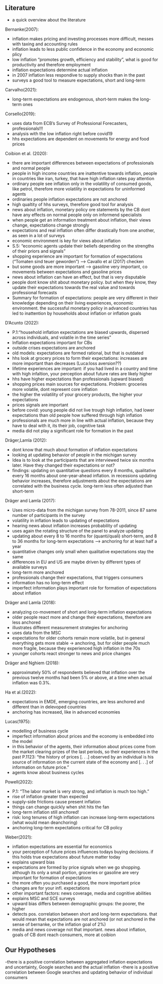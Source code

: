 ## Literature

- a quick overview about the literature

Bernanke(2007):

- inflation makes pricing and investing processes more difficult, messes with taxing and accounting rules
- inflation leads to less public confidence in the economy and economic plicy
- low inflation "promotes growth, efficiency and stability", what is good for productivity and therefore employment
- inflation expectations determine actual inflation
- in 2007 inflation less respondive to supply shocks than in the past
- surveys a good tool to measure expectations, short and long-term


Carvalho(2021):

- long-term expectations are endogenous, short-term makes the long-term ones


Corsello(2019):

- uses data from ECB’s Survey of Professional Forecasters, professionals!!!
- analysis with the low inflation right before covid19
- hhs expectations are dependent on movements for energy and food prices


Coibion et al. (2020):

- there are important differences between expectations of professionals and normal people
- people in high income countries are inattentive towards inflation, people in countries like iran, turkey, that have high inflation rates pay attention
- ordinary people see inflation only in the volatility of consumed goods, like petrol, therefore more volatility in expectations for uninformed agents
- ordinaries people inflation expectations are not anchored
- high qualtity of hhs surveys, therefore good tool for analysis
- news about inflation, monetary policy ore statements by the CB dont have any effects on normal people only on informend specialists
- when people get an information treatment about inflation, their views change, expectations change strongly
- expectations and real inflation often differ drastically from one another, as seen in a lot of surveys
- economic environment is key for views about inflation
- S.5: "economic agents update their beliefs depending on the strengths of their priors and signals"
- shopping experience are important for formation of expectations ("Tomaten sind teuer geworden") --> Cavallo et al (2017) checken
- but some goods are more important --> gasoline very important, co movements between expectations and gasoline prices
- news about inflation can have an effect, but that is very disputable
- people dont know shit about monetary policy. but when they know, they update their expectations towards the real value and towards professional forecasts
- Summary for formation of expectations: people are very different in their knowledge depending on their living experiences, economic environment. the successful monetary policy in advanced countries has led to inattention by households about inflation or inflation goals


D’Acunto (2022):

- P.1:"household inflation expectations are biased upwards, dispersed across individuals, and volatile in the time series"
- Inflation expectations important for CBs
- outside crises expectations are anchored
- old models: expectations are formed rational, but that is outdated
- hhs look at grocery prices to form their expectations: increases are more important than decreases (Luca:loss aversion??)
- lifetime experiences are important: if you had lived in a country and time with high infaltion, your perception about future rates are likely higher
- hhs have higher expectations than professionals (upward biased)
- shopping prices main sources for expectations. Problem: groceries more volatile, dont represent core inflation
- the higher the volatility of your grocery products, the higher your expectations
- prices signals are important
- before covid: young people did not live trough high inflation, had lower expectations than old people how suffered through high inflation
- professionals are much more in line with actual inflation, because they have to deal with it, its their job, cognitive task
- media did not play a significant role for formation in the past


Dräger,Lamla (2012):

- dont know that much about formation of inflation expectations
- looking at updating behavior of people in the michigan survey
- Idea is to look at the participants that are interviewed twice six months later. Have they changed their expectations or not?
- findings: updating on quantitative questions every 8 months, qualitative every 16 months about one-year-ahead inflation. in recessions updating behavior increases, therefore adjustments about the expectations are correlated with the business cycle. long-term less often adjusted than short-term


Dräger and Lamla (2017):

- Uses micro-data from the michigan survey from 78-2011, since 87 same number of participants in the survey
- volatility in inflation leads to updating of expectations
- hearing news about inflation increases probability of updating
- uses again the rotating structure of the panel to analyze updating
- updating about every 8 to 16 months for (quanti/quali) short-term, and 8 to 36 months for long-term expectations --> anchoring for at least half a year
- quantitative changes only small when qualitative expectations stay the same
- differences in EU and US are maybe driven by different types of available surveys
- long-term more anchored
- professionals change their expectations, that triggers consumers
- information has no long-term effect
- imperfect information plays important role for formation of expectations about inflation

Dräger and Lamla (2018):

- analyzing co-movement of short and long-term inflation expectations
- older people react more and change their expectations, therefore are less anchored
- illustrates different measurement strategies for anchoring
- uses data from the MSC
- expectations for older cohorts remain more volatile, but in general everything gets more stable -> anchoring, but for older people much more fragile, because they experienced high inflation in the 70s
- younger cohorts react stronger to news and price changes


Dräger and Nghiem (2018):

- approximately 50% of respondents believed that inflation over the previous twelve months had been 5% or above, at a time when actual inflation was 0.3%.


Ha et al.(2022):

- expectations in EMDE, emerging countries, are less anchored and different than in delevoped countries
- anchoring has increased, like in advanced economies


Lucas(1975):

- modelling of business cycle
- imperfect information about prices and the economy is embedded into the model
- in this behavior of the agents, their information about prices come from the market clearing prizes of the last periods, so their experiences in the past
P.1123: "the history of prices [. . .] observed by an individual is his source of information on the current state of the economy and [. . .] of information on future price."
- agents know about business cycles


Powell(2022):

- P.1: "The labor market is very strong, and inflation is much too high."
- rise of inflation greater than expected
- supply-side frictions cause present inflation
- things can change quickly when shit hits the fan
- long-term inflation still anchored!
- risk: long tenures of high inflation can increase long-term expectations (what would mean deanchoring)
- anchoring long-term expectations critical for CB policy


Weber(2021):

- inflation expectations are essential for economics
- your perception of future prices influences todays buying decisions. if this holds true expectations about future matter today
- explains upward bias
- expectations are formed by price signals when we go shopping. although its only a small portion, groceries or gasoline are very important for formation of expectations
- the more often you purchased a good, the more important price changes are for your infl. expectations
- other important factors: news coverage, media and cognitive abilities
- explains MSC and SCE surveys
- upward bias differs between demographic groups: the poorer, the higher
- detects pos. correlation between short and long-term expectations. that would mean that expectations are not anchored (or not anchored in the sense of bernanke, or the inflation goal of 2%)
- media and news coverage not that important. news about inflation, goals of CB dont reach consumers, more at coibion


## Our Hypotheses

-there is a positive correlation between aggregated inflation expectations and uncertainty, Google searches and the actual inflation
-there is a positive correlation between Google searches and updating behavior of individual consumers
